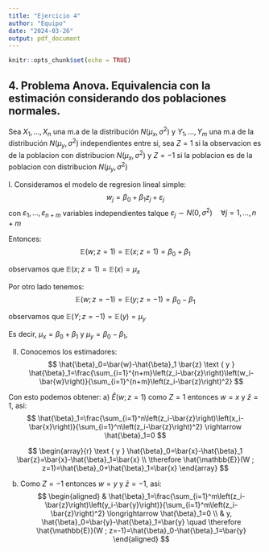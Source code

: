 ```yaml
---
title: "Ejercicio 4"
author: "Equipo"
date: "2024-03-26"
output: pdf_document
---
```


```r
knitr::opts_chunk$set(echo = TRUE)
```

## 4. Problema Anova. Equivalencia con la estimación considerando dos poblaciones normales.

Sea $X_1, \ldots, X_n$ una m.a de la distribución $N\left(\mu_x, \sigma^2\right)$ y $Y_1, \ldots, Y_m$ una m.a de la distribución $N\left(\mu_y, \sigma^2\right)$ independientes entre si,
sea $Z=1$ si la observacion es de la poblacion con distribucion $N\left(\mu_x, \sigma^2\right)$ y $Z=-1$ si la poblacion es de la poblacion con distribucion $N\left(\mu_y, \sigma^2\right)$

I. Consideramos el modelo de regresion lineal simple:
$$
w_j=\beta_0+\beta_1 z_j+\varepsilon_j
$$
con $\varepsilon_1, \ldots, \varepsilon_{n+m}$ variables independientes talque $\varepsilon_j \sim N\left(0, \sigma^2\right) \quad \forall j=1, \ldots, n+m$ 

Entonces:
$$
\mathbb{E}(w ; z=1)=\mathbb{E}(x ; z=1)=\beta_0+\beta_1
$$

observamos que $\mathbb{E}(x ; z=1)=\mathbb{E}(x)=\mu_x$

Por otro lado tenemos:
$$
\mathbb{E}(w ; z=-1)=\mathbb{E}(y ; z=-1)=\beta_0-\beta_1
$$

observamos que $\mathbb{E}(Y ; z=-1)=\mathbb{E}(y)=\mu_y$

Es decir, $\mu_x=\beta_0+\beta_1$ y $\mu_y=\beta_0-\beta_1$,

II. Conocemos los estimadores:
$$
\hat{\beta}_0=\bar{w}-\hat{\beta}_1 \bar{z}  \text { y }  \hat{\beta}_1=\frac{\sum_{i=1}^{n+m}\left(z_i-\bar{z}\right)\left(w_i-\bar{w}\right)}{\sum_{i=1}^{n+m}\left(z_i-\bar{z}\right)^2}
$$

Con esto podemos obtener:
a) $\hat{E}(w ; z=1)$
como $Z=1$ entonces $w=x$ y $\bar{z}=1$, asi:
$$
\hat{\beta}_1=\frac{\sum_{i=1}^n\left(z_i-\bar{z}\right)\left(x_i-\bar{x}\right)}{\sum_{i=1}^n\left(z_i-\bar{z}\right)^2} \rightarrow \hat{\beta}_1=0
$$

$$
\begin{array}{r}
\text { y } \hat{\beta}_0=\bar{x}-\hat{\beta}_1 \bar{z}=\bar{x}-\hat{\beta}_1=\bar{x} \\
\therefore \hat{\mathbb{E}}(W ; z=1)=\hat{\beta}_0+\hat{\beta}_1=\bar{x}
\end{array}
$$

b) Como $Z=-1$ entonces $w=y$ y $\bar{z}=-1$, asi:
$$
\begin{aligned}
& \hat{\beta}_1=\frac{\sum_{i=1}^m\left(z_i-\bar{z}\right)\left(y_i-\bar{y}\right)}{\sum_{i=1}^m\left(z_i-\bar{z}\right)^2} \longrightarrow \hat{\beta}_1=0 \\
& y, \hat{\beta}_0=\bar{y}-\hat{\beta}_1=\bar{y}
\quad \therefore \hat{\mathbb{E}}(W ; z=-1)=\hat{\beta}_0-\hat{\beta}_1=\bar{y}
\end{aligned}
$$

